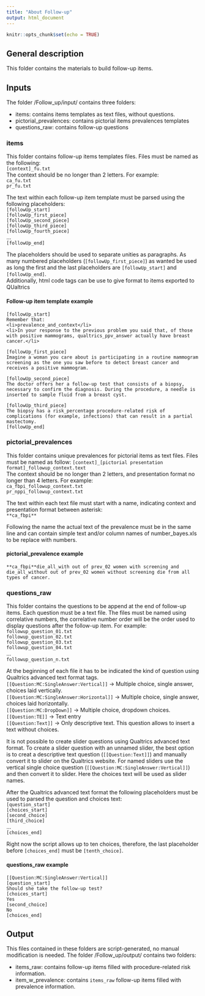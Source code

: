 ```yaml
---
title: "About Follow-up"
output: html_document
---
```


```r
knitr::opts_chunk$set(echo = TRUE)
```

## General description

This folder contains the materials to build follow-up items.

## Inputs

The folder /Follow_up/input/ contains three folders:  

- items: contains items templates as text files, without questions.  
- pictorial_prevalences: contains pictorial items prevalences templates  
- questions_raw: contains follow-up questions  
  
### items

This folder contains follow-up items templates files. Files must be named as the following:  
`[context]_fu.txt`  
The context should be no longer than 2 letters. For example:  
`ca_fu.txt`  
`pr_fu.txt`  
  
The text within each follow-up item template must be parsed using the following placeholders:  
`[followUp_start]`  
`[followUp_first_piece]`  
`[followUp_second_piece]`  
`[followUp_third_piece]`  
`[followUp_fourth_piece]`  
...  
`[followUp_end]`  

The placeholders should be used to separate unities as paragraphs. As many numbered placeholders (`[followUp_first_piece]`) as wanted be used as long the first and the last placeholders are `[followUp_start]` and `[followUp_end]`.  
Additionally, html code tags can be use to give format to items exported to QUaltrics


#### Follow-up item template example  

```
[followUp_start]
Remember that:
<li>prevalence_and_context</li>
<li>In your response to the previous problem you said that, of those with positive mammograms, qualtrics_ppv_answer actually have breast cancer.</li>

[followUp_first_piece]
Imagine a woman you care about is participating in a routine mammogram screening as the one you saw before to detect breast cancer and receives a positive mammogram.

[followUp_second_piece]
The doctor offers her a follow-up test that consists of a biopsy, necessary to confirm the diagnosis. During the procedure, a needle is inserted to sample fluid from a breast cyst.

[followUp_third_piece]
The biopsy has a risk_percentage procedure-related risk of complications (for example, infections) that can result in a partial mastectomy.
[followUp_end]
```

### pictorial_prevalences

This folder contains unique prevalences for pictorial items as text files. Files must be named as follow: 
`[context]_[pictorial presentation format]_followup_context.text`  
The context should be no longer than 2 letters, and presentation format no longer than 4 letters. For example:  
`ca_fbpi_followup_context.txt`  
`pr_nppi_followup_context.txt`  

The text within each text file must start with a name, indicating context and presentation format between asterisk:  
`**ca_fbpi**`

Following the name the actual text of the prevalence must be in the same line and can contain simple text and/or column names of number_bayes.xls to be replace with numbers.

#### pictorial_prevalence example

```
**ca_fbpi**die_all_with out of prev_02 women with screening and die_all_without out of prev_02 women without screening die from all types of cancer.
```

### questions_raw

This folder contains the questions to be append at the end of follow-up items. Each question must be a text file. The files must be named using correlative numbers, the correlative number order will be the order used to display questions after the follow-up item. For example:
`followup_question_01.txt`  
`followup_question_02.txt`  
`followup_question_03.txt`  
`followup_question_04.txt`  
...  
`followup_question_n.txt`  

At the beginning of each file it has to be indicated the kind of question using Qualtrics advanced text format tags.
`[[Question:MC:SingleAnswer:Vertical]]`   -> Multiple choice, single answer, choices laid vertically.  
`[[Question:MC:SingleAnswer:Horizontal]]` -> Multiple choice, single answer, choices laid horizontally.  
`[[Question:MC:DropDown]]`                -> Multiple choice, dropdown choices.  
`[[Question:TE]]`                         -> Text entry   
`[[Question:Text]]`                       -> Only descriptive text. This question allows to insert a text without choices.

It is not possible to create slider questions using Qualtrics advanced text format. To create a slider question with an unnamed slider, the best option is to creat a descriptive text question (`[[Question:Text]]`) and manually convert it to slider on the Qualtrics website. For named sliders use the vertical single choice question (`[[Question:MC:SingleAnswer:Vertical]]`) and then convert it to slider. Here the choices text will be used as slider names.

After the Qualtrics advanced text format the following placeholders must be used to parsed the question and choices text:  
`[question_start]`  
`[choices_start]`  
`[second_choice]`  
`[third_choice]`  
...  
`[choices_end]`  

Right now the script allows up to ten choices, therefore, the last placeholder before `[choices_end]` must be `[tenth_choice]`.

#### questions_raw example

```
[[Question:MC:SingleAnswer:Vertical]]
[question_start]
Should she take the follow-up test?
[choices_start]
Yes
[second_choice]
No
[choices_end]
```

## Output

This files contained in these folders are script-generated, no manual modification is needed. The folder /Follow_up/output/ contains two folders:  

- items_raw: contains follow-up items filled with procedure-related risk information.  
- item_w_prevalence: contains `items_raw` follow-up items filled with prevalence information.  
  
  
  
